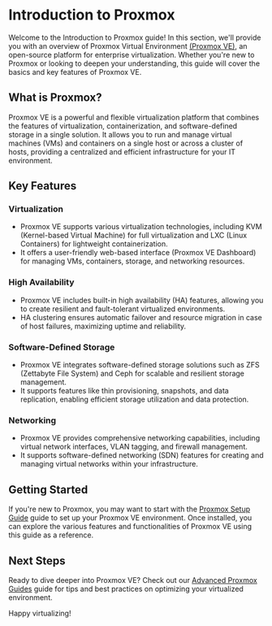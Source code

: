# Introduction to Proxmox

Welcome to the Introduction to Proxmox guide! In this section, we'll provide you
with an overview of Proxmox Virtual Environment
[(Proxmox VE)](https://www.proxmox.com/en/proxmox-virtual-environment/overview),
an open-source platform for enterprise virtualization. Whether you're new to
Proxmox or looking to deepen your understanding, this guide will cover the
basics and key features of Proxmox VE.

## What is Proxmox?

Proxmox VE is a powerful and flexible virtualization platform that combines the
features of virtualization, containerization, and software-defined storage in a
single solution. It allows you to run and manage virtual machines (VMs) and
containers on a single host or across a cluster of hosts, providing a
centralized and efficient infrastructure for your IT environment.

## Key Features

### Virtualization

- Proxmox VE supports various virtualization technologies, including KVM
  (Kernel-based Virtual Machine) for full virtualization and LXC (Linux
  Containers) for lightweight containerization.
- It offers a user-friendly web-based interface (Proxmox VE Dashboard) for
  managing VMs, containers, storage, and networking resources.

### High Availability

- Proxmox VE includes built-in high availability (HA) features, allowing you to
  create resilient and fault-tolerant virtualized environments.
- HA clustering ensures automatic failover and resource migration in case of
  host failures, maximizing uptime and reliability.

### Software-Defined Storage

- Proxmox VE integrates software-defined storage solutions such as ZFS
  (Zettabyte File System) and Ceph for scalable and resilient storage
  management.
- It supports features like thin provisioning, snapshots, and data replication,
  enabling efficient storage utilization and data protection.

### Networking

- Proxmox VE provides comprehensive networking capabilities, including virtual
  network interfaces, VLAN tagging, and firewall management.
- It supports software-defined networking (SDN) features for creating and
  managing virtual networks within your infrastructure.

## Getting Started

If you're new to Proxmox, you may want to start with the
[Proxmox Setup Guide](/proxmox/proxmox-setup-guide) guide to set up your Proxmox
VE environment. Once installed, you can explore the various features and
functionalities of Proxmox VE using this guide as a reference.

## Next Steps

Ready to dive deeper into Proxmox VE? Check out our
[Advanced Proxmox Guides](/proxmox/advanced/enable-nested-virtualization) guide
for tips and best practices on optimizing your virtualized environment.

Happy virtualizing!
